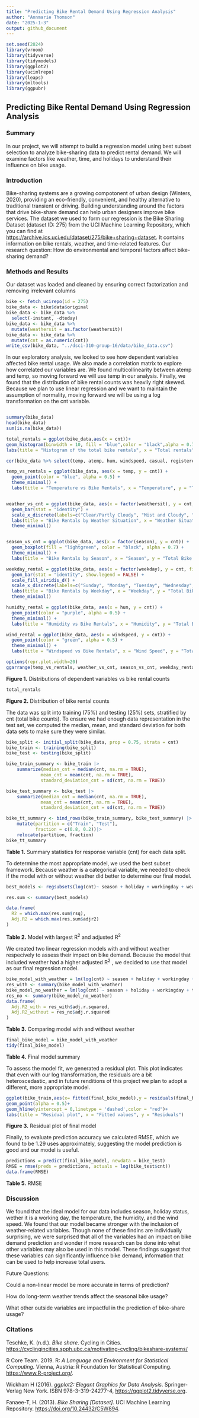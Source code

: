```yaml
---
title: "Predicting Bike Rental Demand Using Regression Analysis"
author: "Annmarie Thomson"
date: "2025-1-3"
output: github_document
---
```


```r
set.seed(2024)
library(vroom)
library(tidyverse)
library(tidymodels)
library(ggplot2)
library(ucimlrepo)
library(leaps)
library(mltools)
library(ggpubr)
```

## Predicting Bike Rental Demand Using Regression Analysis

### Summary

In our project, we will attempt to build a regression model using best subset selection to analyze bike-sharing data to predict rental demand. We will examine factors like weather, time, and holidays to understand their influence on bike usage.

### Introduction

Bike-sharing systems are a growing compotonent of urban design (Winters, 2020), providing an eco-friendly, convenient, and healthy alternative to traditional transient or driving. Building understanding around the factors that drive bike-share demand can help urban designers improve bike services. The dataset we used to form our regression is the Bike Sharing Dataset (dataset ID: 275) from the UCI Machine Learning Repository, which you can find at <https://archive.ics.uci.edu/dataset/275/bike+sharing+dataset>. It contains information on bike rentals, weather, and time-related features. Our research question: How do environmental and temporal factors affect bike-sharing demand?

### Methods and Results

Our dataset was loaded and cleaned by ensuring correct factorization and removing irrelevant columns

```r
bike <- fetch_ucirepo(id = 275)
bike_data <- bike$data$original
bike_data <- bike_data %>%
  select(-instant, -dteday)
bike_data <- bike_data %>%
  mutate(weathersit = as.factor(weathersit))
bike_data <- bike_data %>%
  mutate(cnt = as.numeric(cnt))
write_csv(bike_data, "../dsci-310-group-16/data/bike_data.csv")
```

In our exploratory analysis, we looked to see how dependent variables affected bike rental usage. We also made a correlation matrix to explore how correlated our variables are. We found multicollinearity between atemp and temp, so moving forward we will use temp in our analysis. Finally, we found that the distribution of bike rental counts was heavily right skewed. Because we plan to use linear regression and we want to maintain the assumption of normality, moving forward we will be using a log transformation on the cnt variable.

```{}
```

```r
summary(bike_data)
head(bike_data)
sum(is.na(bike_data))

total_rentals = ggplot(bike_data,aes(x = cnt))+
geom_histogram(binwidth = 10, fill = "blue",color = "black",alpha = 0.7)+
labs(title = "Histogram of the total bike rentals", x = "Total rentals")

cor(bike_data %>% select(temp, atemp, hum, windspeed, casual, registered, cnt))

temp_vs_rentals = ggplot(bike_data, aes(x = temp, y = cnt)) +
  geom_point(color = "blue", alpha = 0.5) +
  theme_minimal() +
  labs(title = "Temperature vs Bike Rentals", x = "Temperature", y = "Total Bike Rentals")


weather_vs_cnt = ggplot(bike_data, aes(x = factor(weathersit), y = cnt, fill = factor(weathersit))) +
  geom_bar(stat = "identity") +
  scale_x_discrete(labels=c("Clear/Partly Cloudy", "Mist and Cloudy", "Light Percipitation", "Heavy Percipitation")) +
  labs(title = "Bike Rentals by Weather Situation", x = "Weather Situation", y = "Total Bike Rentals") +
  theme_minimal()


season_vs_cnt = ggplot(bike_data, aes(x = factor(season), y = cnt)) +
  geom_boxplot(fill = "lightgreen", color = "black", alpha = 0.7) +
  theme_minimal() +
  labs(title = "Bike Rentals by Season", x = "Season", y = "Total Bike Rentals")

weekday_rental = ggplot(bike_data, aes(x = factor(weekday), y = cnt, fill = factor(weekday))) +
  geom_bar(stat = "identity", show.legend = FALSE) +
  scale_fill_viridis_d() +
  scale_x_discrete(labels=c("Sunday", "Monday", "Tuesday", "Wednesday", "Thursday", "Friday", "Saturday")) +
  labs(title = "Bike Rentals by Weekday", x = "Weekday", y = "Total Bike Rentals") +
  theme_minimal()

humidty_rental = ggplot(bike_data, aes(x = hum, y = cnt)) +
  geom_point(color = "purple", alpha = 0.5) +
  theme_minimal() +
  labs(title = "Humidity vs Bike Rentals", x = "Humidity", y = "Total Bike Rentals")

wind_rental = ggplot(bike_data, aes(x = windspeed, y = cnt)) +
  geom_point(color = "green", alpha = 0.5) +
  theme_minimal() +
  labs(title = "Windspeed vs Bike Rentals", x = "Wind Speed", y = "Total Bike Rentals")

options(repr.plot.width=20)
ggarrange(temp_vs_rentals, weather_vs_cnt, season_vs_cnt, weekday_rental, humidty_rental, wind_rental)

```

**Figure 1.** Distributions of dependent variables vs bike rental counts

```r
total_rentals
```

**Figure 2.** Distribution of bike rental counts

The data was split into training (75%) and testing (25%) sets, stratified by cnt (total bike counts). To ensure we had enough data representation in the test set, we computed the median, mean, and standard deviation for both data sets to make sure they were similar.

```r
bike_split <- initial_split(bike_data, prop = 0.75, strata = cnt)
bike_train <- training(bike_split)
bike_test <- testing(bike_split)

bike_train_summary <- bike_train |> 
    summarize(median_cnt = median(cnt, na.rm = TRUE),
             mean_cnt = mean(cnt, na.rm = TRUE),
             standard_deviation_cnt = sd(cnt, na.rm = TRUE))

bike_test_summary <- bike_test |> 
    summarize(median_cnt = median(cnt, na.rm = TRUE),
             mean_cnt = mean(cnt, na.rm = TRUE),
             standard_deviation_cnt = sd(cnt, na.rm = TRUE))

bike_tt_summary <- bind_rows(bike_train_summary, bike_test_summary) |>
    mutate(partition = c("Train", "Test"),
           fraction = c(0.8, 0.2))|> 
    relocate(partition, fraction)
bike_tt_summary

```

**Table 1.** Summary statistics for response variable (cnt) for each data split.

To determine the most appropriate model, we used the best subset framework. Because weather is a categorical variable, we needed to check if the model with or without weather did better to determine our final model.

```r
best_models <- regsubsets(log(cnt)~ season + holiday + workingday + weathersit + temp + hum + windspeed, data = bike_train, nvmax = 11)

res.sum <- summary(best_models)

data.frame(
  R2 = which.max(res.sum$rsq),
  Adj.R2 = which.max(res.sum$adjr2)
)
```

**Table 2.** Model with largest R^2^ and adjusted R^2^

We created two linear regression models with and without weather respecively to assess their impact on bike demand. Because the model that included weather had a higher adjusted R^2^ , we decided to use that model as our final regression model.

```r
bike_model_with_weather = lm(log(cnt) ~ season + holiday + workingday + weathersit + temp + hum + windspeed, data = bike_train)
res_with <- summary(bike_model_with_weather)
bike_model_no_weather = lm(log(cnt) ~ season + holiday + workingday + temp + hum + windspeed, data = bike_train)
res_no <- summary(bike_model_no_weather)
data.frame(
  Adj.R2_with = res_with$adj.r.squared,
  Adj.R2_without = res_no$adj.r.squared
)

```

**Table 3.** Comparing model with and without weather

```r
final_bike_model = bike_model_with_weather
tidy(final_bike_model)
```

**Table 4.** Final model summary

To assess the model fit, we generated a residual plot. This plot indicates that even with our log transformation, the residuals are a bit heteroscedastic, and in future renditions of this project we plan to adopt a different, more appropriate model.

```r
ggplot(bike_train,aes(x= fitted(final_bike_model),y = residuals(final_bike_model)))+
geom_point(alpha = 0.5)+
geom_hline(yintercept = 0,linetype = 'dashed',color = "red")+
labs(title = "Residual plot", x = "Fitted values", y = "Residuals")

```

**Figure 3.** Residual plot of final model

Finally, to evaluate prediction accuracy we calculated RMSE, which we found to be 1.29 uses approximately, suggesting the model prediction is good and our model is useful.

```r
predictions = predict(final_bike_model, newdata = bike_test)
RMSE = rmse(preds = predictions, actuals = log(bike_test$cnt))
data.frame(RMSE)
```

**Table 5.** RMSE

### Discussion

We found that the ideal model for our data includes season, holiday status, wether it is a working day, the temperature, the humidity, and the wind speed. We found that our model became stronger with the inclusion of weather-related variables. Though none of these findins are individually surprising, we were surprised that all of the variables had an impact on bike demand prediction and wonder if more research can be done into what other variables may also be used in this model. These findings suggest that these variables can significantly influence bike demand, information that can be used to help increase total users.

Future Questions:

Could a non-linear model be more accurate in terms of prediction?

How do long-term weather trends affect the seasonal bike usage?

What other outside variables are impactful in the prediction of bike-share usage?

### **Citations**

Teschke, K. (n.d.). *Bike share*. Cycling in Cities. <https://cyclingincities.spph.ubc.ca/motivating-cycling/bikeshare-systems/>

R Core Team. 2019. R: *A Language and Environment for Statistical Computing.* Vienna, Austria: R Foundation for Statistical Computing. [https://www.R-project.org/](https://www.r-project.org/).

Wickham H (2016). *ggplot2: Elegant Graphics for Data Analysis*. Springer-Verlag New York. ISBN 978-3-319-24277-4, [https://ggplot2.tidyverse.org](https://ggplot2.tidyverse.org/).

Fanaee-T, H. (2013). *Bike Sharing [Dataset]*. UCI Machine Learning Repository. <https://doi.org/10.24432/C5W894>.
